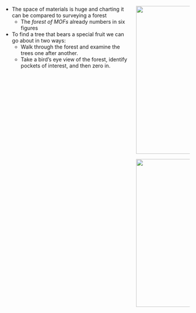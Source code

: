 
:::: {.columns}

::: {.column width=70%}

::: {.incremental}

* The space of materials is huge and charting it can be compared to surveying a forest
    - The _forest of MOFs_ already numbers in six figures
* To find a tree that bears a special fruit we can go about in two ways:
    - Walk through the forest and examine the trees one after another.
    - Take a bird's eye view of the forest, identify pockets of interest, and then zero in. 


:::

:::

::: {.column width=30%}

::: {layout-nrow=2}

![](_figs/ground-forest.jpg){width=400}

![](_figs/aerial-forest.jpg){.fragment width=400}

:::

:::

::::
